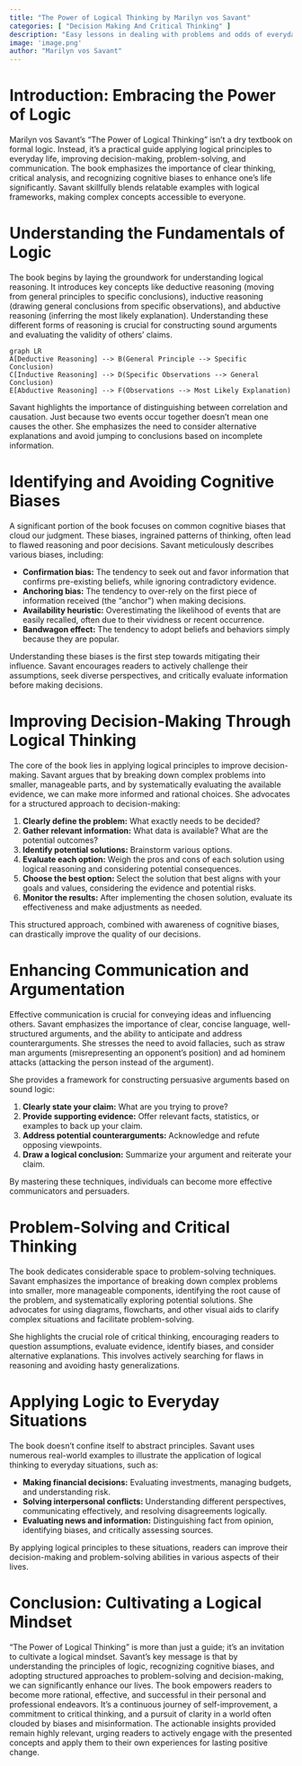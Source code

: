 ```yaml
---
title: "The Power of Logical Thinking by Marilyn vos Savant"
categories: [ "Decision Making And Critical Thinking" ]
description: "Easy lessons in dealing with problems and odds of everyday life"
image: 'image.png'
author: "Marilyn vos Savant"
---
```

# Introduction: Embracing the Power of Logic

Marilyn vos Savant's "The Power of Logical Thinking" isn't a dry textbook on formal logic. Instead, it's a practical guide applying logical principles to everyday life, improving decision-making, problem-solving, and communication.  The book emphasizes the importance of clear thinking, critical analysis, and recognizing cognitive biases to enhance one's life significantly.  Savant skillfully blends relatable examples with logical frameworks, making complex concepts accessible to everyone.

# Understanding the Fundamentals of Logic

The book begins by laying the groundwork for understanding logical reasoning. It introduces key concepts like deductive reasoning (moving from general principles to specific conclusions), inductive reasoning (drawing general conclusions from specific observations), and abductive reasoning (inferring the most likely explanation).  Understanding these different forms of reasoning is crucial for constructing sound arguments and evaluating the validity of others' claims.

```mermaid
graph LR
A[Deductive Reasoning] --> B(General Principle --> Specific Conclusion)
C[Inductive Reasoning] --> D(Specific Observations --> General Conclusion)
E[Abductive Reasoning] --> F(Observations --> Most Likely Explanation)
```

Savant highlights the importance of distinguishing between correlation and causation.  Just because two events occur together doesn't mean one causes the other.  She emphasizes the need to consider alternative explanations and avoid jumping to conclusions based on incomplete information.

# Identifying and Avoiding Cognitive Biases

A significant portion of the book focuses on common cognitive biases that cloud our judgment. These biases, ingrained patterns of thinking, often lead to flawed reasoning and poor decisions. Savant meticulously describes various biases, including:

* **Confirmation bias:**  The tendency to seek out and favor information that confirms pre-existing beliefs, while ignoring contradictory evidence.
* **Anchoring bias:** The tendency to over-rely on the first piece of information received (the "anchor") when making decisions.
* **Availability heuristic:**  Overestimating the likelihood of events that are easily recalled, often due to their vividness or recent occurrence.
* **Bandwagon effect:** The tendency to adopt beliefs and behaviors simply because they are popular.


Understanding these biases is the first step towards mitigating their influence. Savant encourages readers to actively challenge their assumptions, seek diverse perspectives, and critically evaluate information before making decisions.

# Improving Decision-Making Through Logical Thinking

The core of the book lies in applying logical principles to improve decision-making. Savant argues that by breaking down complex problems into smaller, manageable parts, and by systematically evaluating the available evidence, we can make more informed and rational choices. She advocates for a structured approach to decision-making:

1. **Clearly define the problem:**  What exactly needs to be decided?
2. **Gather relevant information:**  What data is available? What are the potential outcomes?
3. **Identify potential solutions:** Brainstorm various options.
4. **Evaluate each option:** Weigh the pros and cons of each solution using logical reasoning and considering potential consequences.
5. **Choose the best option:** Select the solution that best aligns with your goals and values, considering the evidence and potential risks.
6. **Monitor the results:** After implementing the chosen solution, evaluate its effectiveness and make adjustments as needed.

This structured approach, combined with awareness of cognitive biases, can drastically improve the quality of our decisions.

# Enhancing Communication and Argumentation

Effective communication is crucial for conveying ideas and influencing others. Savant emphasizes the importance of clear, concise language, well-structured arguments, and the ability to anticipate and address counterarguments.  She stresses the need to avoid fallacies, such as straw man arguments (misrepresenting an opponent's position) and ad hominem attacks (attacking the person instead of the argument).

She provides a framework for constructing persuasive arguments based on sound logic:

1. **Clearly state your claim:** What are you trying to prove?
2. **Provide supporting evidence:**  Offer relevant facts, statistics, or examples to back up your claim.
3. **Address potential counterarguments:**  Acknowledge and refute opposing viewpoints.
4. **Draw a logical conclusion:**  Summarize your argument and reiterate your claim.


By mastering these techniques, individuals can become more effective communicators and persuaders.

# Problem-Solving and Critical Thinking

The book dedicates considerable space to problem-solving techniques. Savant emphasizes the importance of breaking down complex problems into smaller, more manageable components, identifying the root cause of the problem, and systematically exploring potential solutions.  She advocates for using diagrams, flowcharts, and other visual aids to clarify complex situations and facilitate problem-solving.

She highlights the crucial role of critical thinking, encouraging readers to question assumptions, evaluate evidence, identify biases, and consider alternative explanations. This involves actively searching for flaws in reasoning and avoiding hasty generalizations.


#  Applying Logic to Everyday Situations

The book doesn't confine itself to abstract principles.  Savant uses numerous real-world examples to illustrate the application of logical thinking to everyday situations, such as:

* **Making financial decisions:** Evaluating investments, managing budgets, and understanding risk.
* **Solving interpersonal conflicts:**  Understanding different perspectives, communicating effectively, and resolving disagreements logically.
* **Evaluating news and information:**  Distinguishing fact from opinion, identifying biases, and critically assessing sources.


By applying logical principles to these situations, readers can improve their decision-making and problem-solving abilities in various aspects of their lives.


# Conclusion: Cultivating a Logical Mindset

"The Power of Logical Thinking" is more than just a guide; it's an invitation to cultivate a logical mindset.  Savant's key message is that by understanding the principles of logic, recognizing cognitive biases, and adopting structured approaches to problem-solving and decision-making, we can significantly enhance our lives. The book empowers readers to become more rational, effective, and successful in their personal and professional endeavors. It's a continuous journey of self-improvement, a commitment to critical thinking, and a pursuit of clarity in a world often clouded by biases and misinformation. The actionable insights provided remain highly relevant, urging readers to actively engage with the presented concepts and apply them to their own experiences for lasting positive change.

